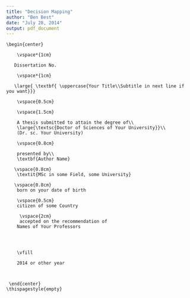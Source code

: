 ```yaml
---
title: "Decision Mapping"
author: "Ben Best"
date: "July 28, 2014"
output: pdf_document
---
```


<!--\begin{titlepage}-->
    \begin{center}
    
        \vspace*{1cm}
        
       Dissertation No.
       
        \vspace*{1cm}
        
       \large{ \textbf{ \uppercase{Your Title\\Subtitle in next line if you want}}}
        
        \vspace{0.5cm}
        
        \vspace{1.5cm}
 
        A thesis submitted to attain the degree of\\
        \large{\textsc{Doctor of Sciences of Your University}}\\ 
        (Dr. sc. Your University)
        
        \vspace{0.8cm}        
         
        presented by\\        
        \textbf{Author Name}
       
       \vspace{0.8cm}    
        \textit{MSc in some Field, some University}       
       
       \vspace{0.8cm}          
        born on your date of birth 
             
        \vspace{0.5cm}     
        citizen of some Country
        
         \vspace{2cm}
         accepted on the recommendation of
        Names of Your Professors              
       

        
        
        \vfill
  
        2014 or other year
        
 
 
     \end{center}
    \thispagestyle{empty}
<!--\end{titlepage}-->

\newpage
\thispagestyle{empty}
\mbox{}
